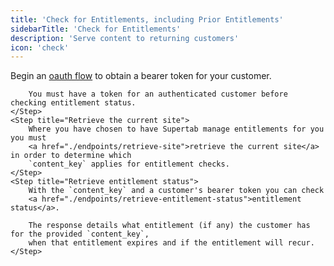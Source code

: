 ```yaml
---
title: 'Check for Entitlements, including Prior Entitlements'
sidebarTitle: 'Check for Entitlements'
description: 'Serve content to returning customers'
icon: 'check'
---
```



<SdkWarning />

<Steps>
    <Step title="Authenticate your customer">
        Begin an <a href="./authentication">oauth flow</a> to obtain a bearer token for your customer.

        You must have a token for an authenticated customer before checking entitlement status.
    </Step>
    <Step title="Retrieve the current site">
        Where you have chosen to have Supertab manage entitlements for you you must
        <a href="./endpoints/retrieve-site">retrieve the current site</a> in order to determine which
        `content_key` applies for entitlement checks.
    </Step>
    <Step title="Retrieve entitlement status">
        With the `content_key` and a customer's bearer token you can check
        <a href="./endpoints/retrieve-entitlement-status">entitlement status</a>.

        The response details what entitlement (if any) the customer has for the provided `content_key`,
        when that entitlement expires and if the entitlement will recur.
    </Step>
</Steps>